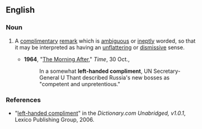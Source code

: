 ==English==

===Noun===
{{en-noun|head=[[left-handed]] [[compliment]]}}

# {{idiomatic}} A [[complimentary]] [[remark]] which is [[ambiguous]] or [[ineptly]] worded, so that it may be interpreted as having an [[unflattering]] or [[dismissive]] sense.
#* '''1964''', "[http://www.time.com/time/magazine/article/0,9171,876305,00.html The Morning After]," ''Time'', 30 Oct.,
#*: In a somewhat '''left-handed compliment''', UN Secretary-General U Thant described Russia's new bosses as "competent and unpretentious."

===References===
*"[http://dictionary.reference.com/search?r=2&q=left-handed%20compliment left-handed compliment]" in the ''Dictionary.com Unabridged, v1.0.1'', Lexico Publishing Group, 2006.
